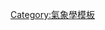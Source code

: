 {{Navbox
| name       = 日本氣象衛星
| title      = 日本氣象衛星
| titlestyle = background-color:yellowgreen
| listclass  = hlist
| groupstyle = background-color:gold; text-align:center
| group1     = [[向日葵系列衛星|向日葵]]
| list1      =
* {{link-ja|向日葵 (衛星)|ひまわり (人工衛星)|1號}}
* {{link-ja|向日葵2號|ひまわり2号|2號}}
* {{link-ja|向日葵3號|ひまわり3号|3號}}
* {{link-ja|向日葵4號|ひまわり4号|4號}}
* {{link-ja|向日葵5號|ひまわり5号|5號}}
* [[多功能运输卫星|MTSAT]]
** [[多功能运输卫星#MTSAT-1R|6號]]
** [[多功能运输卫星#MTSAT-2|7號]]
* [[向日葵8號|8號]]
* [[向日葵9號|9號]]
}}<noinclude>
{{DEFAULTSORT:日本氣象衛星}}
[[Category:氣象學模板]]</noinclude>